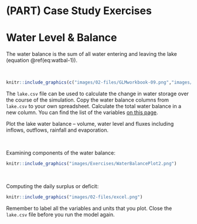 # (PART) Case Study Exercises {-}

# Water Level & Balance { #WaterBalance}

The water balance is the sum of all water entering and leaving the lake (equation \@ref(eq:watbal-1)). 

```{=tex}
\begin{eqnarray}
\frac{\Delta Storage}{\Delta time} = Rainfall + Snow + Local \ \ runoff + River \ \ inflow
\\
- Evaporation - Withdrawal - Overflow - Seepage
(\#eq:watbal-1)
\end{eqnarray}
```

<br>

```r
knitr::include_graphics(c("images/02-files/GLMworkbook-09.png","images/Spacer.png","images/02-files/GLMworkbook-10.png"))
```

The `lake.csv` file can be used to calculate the change in water storage over the course of the simulation. Copy the water balance columns from `lake.csv` to your own spreadsheet. Calculate the total water balance in a new column. You can find the list of the variables [on this page](https://github.com/AquaticEcoDynamics/glm-aed/wiki/Navigating-GLM-outputs).


Plot the lake water balance -- volume, water level and fluxes including inflows, outflows, rainfall and evaporation.

<br>

Examining components of the water balance:
```r
knitr::include_graphics("images/Exercises/WaterBalancePlot2.png")
```
<br>

Computing the daily surplus or deficit:

```r
knitr::include_graphics("images/02-files/excel.png")
```


Remember to label all the variables and units that you plot. Close the `lake.csv` file before you run the model again.
